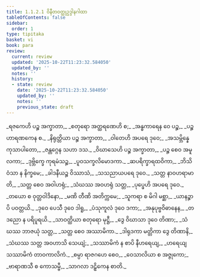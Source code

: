 ```yaml
---
title: 1.1.2.1 ဝိနီတဝတ္ထုဥဒ္ဒါနဂါထာ
tableOfContents: false
sidebar:
  order: 1
type: tipitaka
basket: vi
book: para
review:
  current: review
  updated: '2025-10-22T11:23:32.584050'
  updated_by: ''
  notes: ''
  history:
  - state: review
    date: '2025-10-22T11:23:32.584050'
    updated_by: ''
    notes: ''
    previous_state: draft
---
```



<ReviewStatus review={frontmatter.review} showDetails={true} />

<HypothesisAnnotation frontmatter={frontmatter} />

<DynamicBreadcrumb />

<Paragraph number="282" type="verses" book="para">
_ရဇကေဟိ ပဉ္စ အက္ခာတာ,_  
_စတုရော အတ္ထရဏေဟိ စ;_  
_အန္ဓကာရေန ဝေ ပဉ္စ,_  
_ပဉ္စ ဟာရဏကေန စ._  

</Paragraph>

<Paragraph number="283" type="verses" book="para">
_နိရုတ္တိယာ ပဉ္စ အက္ခာတာ,_  
_ဝါတေဟိ အပရေ ဒုဝေ;_  
_အသမ္ဘိန္နေ ကုသာပါတော,_  
_ဇန္တဂ္ဂေန သဟာ ဒသ._  

</Paragraph>

<Paragraph number="284" type="verses" book="para">
_ဝိဃာသေဟိ ပဉ္စ အက္ခာတာ,_  
_ပဉ္စ စေဝ အမူလကာ;_  
_ဒုဗ္ဘိက္ခေ ကုရမံသဉ္စ,_  
_ပူဝသက္ခလိမောဒကာ._  

</Paragraph>

<Paragraph number="285" type="verses" book="para">
_ဆပရိက္ခာရထဝိကာ,_  
_ဘိသိဝံသာ န နိက္ခမေ;_  
_ခါဒနီယဉ္စ ဝိဿာသံ,_  
_သသညာယပရေ ဒုဝေ._  

</Paragraph>

<Paragraph number="286" type="verses" book="para">
_သတ္တ နာဝဟရာမာတိ,_  
_သတ္တ စေဝ အဝါဟရုံ;_  
_သံဃဿ အဝဟရုံ သတ္တ,_  
_ပုပ္ဖေဟိ အပရေ ဒုဝေ._  

</Paragraph>

<Paragraph number="287" type="verses" book="para">
_တယော စ ဝုတ္တဝါဒိနော,_  
_မဏိ တီဏိ အတိက္ကမေ;_  
_သူကရာ စ မိဂါ မစ္ဆာ,_  
_ယာနဉ္စာပိ ပဝတ္တယိ._  

</Paragraph>

<Paragraph number="288" type="verses" book="para">
_ဒုဝေ ပေသီ ဒုဝေ ဒါရူ,_  
_ပံသုကူလံ ဒုဝေ ဒကာ;_  
_အနုပုဗ္ဗဝိဓာနေန,_  
_တဒညော န ပရိပူရယိ._  

</Paragraph>

<Paragraph number="289" type="verses" book="para">
_သာဝတ္ထိယာ စတုရော မုဋ္ဌီ,_  
_ဒွေ ဝိဃာသာ ဒုဝေ တိဏာ;_  
_သံဃဿ ဘာဇယုံ သတ္တ,_  
_သတ္တ စေဝ အဿာမိကာ._  

</Paragraph>

<Paragraph number="290" type="verses" book="para">
_ဒါရုဒကာ မတ္တိကာ ဒွေ တိဏာနိ,_  
_သံဃဿ သတ္တ အဝဟာသိ သေယျံ;_  
_သဿာမိကံ န စာပိ နီဟရေယျ,_  
_ဟရေယျ သဿာမိကံ တာဝကာလိကံ._  

</Paragraph>

<Paragraph number="291" type="verses" book="para">
_စမ္ပာ ရာဇဂဟေ စေဝ,_  
_ဝေသာလိယာ စ အဇ္ဇုကော;_  
_ဗာရာဏသီ စ ကောသမ္ဗီ,_  
_သာဂလာ ဒဠှိကေန စာတိ._
</Paragraph>